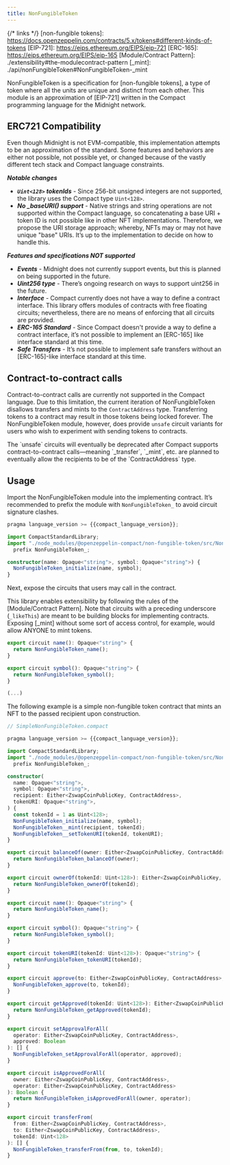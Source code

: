 ```yaml
---
title: NonFungibleToken
---
```


{/* links */}
[non-fungible tokens]: https://docs.openzeppelin.com/contracts/5.x/tokens#different-kinds-of-tokens
[EIP-721]: https://eips.ethereum.org/EIPS/eip-721
[ERC-165]: https://eips.ethereum.org/EIPS/eip-165
[Module/Contract Pattern]: ./extensibility#the-modulecontract-pattern
[_mint]: ./api/nonFungibleToken#NonFungibleToken-_mint

NonFungibleToken is a specification for [non-fungible tokens],
a type of token where all the units are unique and distinct from each other.
This module is an approximation of [EIP-721] written in the Compact programming language for the Midnight network.

## ERC721 Compatibility

Even though Midnight is not EVM-compatible, this implementation attempts to be an approximation of the standard.
Some features and behaviors are either not possible, not possible yet,
or changed because of the vastly different tech stack and Compact language constraints.

***Notable changes***

* ***`Uint<128>` tokenIds*** - Since 256-bit unsigned integers are not supported,
the library uses the Compact type `Uint<128>`.
* ***No _baseURI() support*** - Native strings and string operations are not supported within the Compact language,
so concatenating a base URI + token ID is not possible like in other NFT implementations.
Therefore, we propose the URI storage approach; whereby, NFTs may or may not have unique "base" URIs.
It’s up to the implementation to decide on how to handle this.

***Features and specifications NOT supported***

* ***Events*** - Midnight does not currently support events, but this is planned on being supported in the future.
* ***Uint256 type*** - There’s ongoing research on ways to support uint256 in the future.
* ***Interface*** - Compact currently does not have a way to define a contract interface.
This library offers modules of contracts with free floating circuits;
nevertheless, there are no means of enforcing that all circuits are provided.
* ***ERC-165 Standard*** - Since Compact doesn't provide a way to define a contract interface,
it’s not possible to implement an [ERC-165] like interface standard at this time.
* ***Safe Transfers*** - It’s not possible to implement safe transfers without an [ERC-165]-like
interface standard at this time.

## Contract-to-contract calls

Contract-to-contract calls are currently not supported in the Compact language.
Due to this limitation, the current iteration of NonFungibleToken disallows transfers and mints to the `ContractAddress` type.
Transferring tokens to a contract may result in those tokens being locked forever.
The NonFungibleToken module, however, does provide `unsafe` circuit variants for users who wish to experiment with sending tokens to contracts.

<Callout type='warn'>
The `unsafe` circuits will eventually be deprecated after Compact supports contract-to-contract calls—meaning
`_transfer`, `_mint`, etc. are planned to eventually allow the recipients to be of the `ContractAddress` type.
</Callout>

## Usage

Import the NonFungibleToken module into the implementing contract.
It’s recommended to prefix the module with `NonFungibleToken_` to avoid circuit signature clashes.

```typescript
pragma language_version >= {{compact_language_version}};

import CompactStandardLibrary;
import "./node_modules/@openzeppelin-compact/non-fungible-token/src/NonFungibleToken"
  prefix NonFungibleToken_;

constructor(name: Opaque<"string">, symbol: Opaque<"string">) {
  NonFungibleToken_initialize(name, symbol);
}

```

Next, expose the circuits that users may call in the contract.

This library enables extensibility by following the rules of the [Module/Contract Pattern].
Note that circuits with a preceding underscore (`_likeThis`) are meant to be building blocks for implementing contracts.
Exposing [_mint] without some sort of access control, for example, would allow ANYONE to mint tokens.

```typescript
export circuit name(): Opaque<"string"> {
  return NonFungibleToken_name();
}

export circuit symbol(): Opaque<"string"> {
  return NonFungibleToken_symbol();
}

(...)
```

The following example is a simple non-fungible token contract that mints an NFT to the passed recipient upon construction.

```typescript
// SimpleNonFungibleToken.compact

pragma language_version >= {{compact_language_version}};

import CompactStandardLibrary;
import "./node_modules/@openzeppelin-compact/non-fungible-token/src/NonFungibleToken"
  prefix NonFungibleToken_;

constructor(
  name: Opaque<"string">,
  symbol: Opaque<"string">,
  recipient: Either<ZswapCoinPublicKey, ContractAddress>,
  tokenURI: Opaque<"string">,
) {
  const tokenId = 1 as Uint<128>;
  NonFungibleToken_initialize(name, symbol);
  NonFungibleToken__mint(recipient, tokenId);
  NonFungibleToken__setTokenURI(tokenId, tokenURI);
}

export circuit balanceOf(owner: Either<ZswapCoinPublicKey, ContractAddress>): Uint<128> {
  return NonFungibleToken_balanceOf(owner);
}

export circuit ownerOf(tokenId: Uint<128>): Either<ZswapCoinPublicKey, ContractAddress> {
  return NonFungibleToken_ownerOf(tokenId);
}

export circuit name(): Opaque<"string"> {
  return NonFungibleToken_name();
}

export circuit symbol(): Opaque<"string"> {
  return NonFungibleToken_symbol();
}

export circuit tokenURI(tokenId: Uint<128>): Opaque<"string"> {
  return NonFungibleToken_tokenURI(tokenId);
}

export circuit approve(to: Either<ZswapCoinPublicKey, ContractAddress>, tokenId: Uint<128>): [] {
  NonFungibleToken_approve(to, tokenId);
}

export circuit getApproved(tokenId: Uint<128>): Either<ZswapCoinPublicKey, ContractAddress> {
  return NonFungibleToken_getApproved(tokenId);
}

export circuit setApprovalForAll(
  operator: Either<ZswapCoinPublicKey, ContractAddress>,
  approved: Boolean
): [] {
  NonFungibleToken_setApprovalForAll(operator, approved);
}

export circuit isApprovedForAll(
  owner: Either<ZswapCoinPublicKey, ContractAddress>,
  operator: Either<ZswapCoinPublicKey, ContractAddress>
): Boolean {
  return NonFungibleToken_isApprovedForAll(owner, operator);
}

export circuit transferFrom(
  from: Either<ZswapCoinPublicKey, ContractAddress>,
  to: Either<ZswapCoinPublicKey, ContractAddress>,
  tokenId: Uint<128>
): [] {
  NonFungibleToken_transferFrom(from, to, tokenId);
}

```
